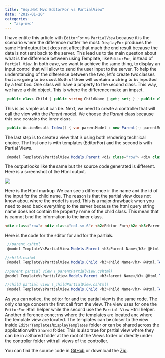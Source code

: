 ```yaml
---
title: "Asp.Net Mvc EditorFor vs PartialView"
date: "2015-01-20"
categories: 
  - "asp-mvc"
---
```


I have entitle this article with `EditorFor` vs `PartialView` because it is the scenario where the difference matter the most. `DisplayFor` produces the same Html output but does not affect that much the end result because the data is not sent back to the server. This lead us to the main question about what is the difference between using Template, like `EditorFor`, instead of `Partial View`. In both case, we want to achieve the same thing, to display an input control that will allow to send the user input to the server. To help the understanding of the difference between the two, let's create two classes that are going to be used. Both of them will contains a string to be inputted by a text box. One class will have a property to the second class. This way, we have a child object. This is where the difference make an impact.


```csharp
 public class Child { public string ChildName { get; set; } } public class Parent { public string ParentName { get; set; } public Child SingleChild { get; set; } } 
```

This is as simple as it can be. Next, we need to create a controller that will call the view with the _Parent_ model. We choose the _Parent_ class because this one contains the inner class.


```csharp
 public ActionResult Index() { var parentModel = new Parent(); parentModel.ParentName = "My Parent Name"; parentModel.SingleChild = new Child {ChildName = "The Child Name"}; return View(parentModel); } 
```

The last step is to create a view that is using both rendering technical choice. The first one is with templates (EditorFor) and the second is with Partial Views.


```csharp
 @model TemplateVsPartialView.Models.Parent <div class="row"> <div class="col-sm-6"> <h2>Editor For</h2> @Html.EditorFor(d=>d) </div> <div class="col-sm-6"> <h2>Partial View</h2> @Html.Partial("_parentPartialView", Model) </div> </div> 
```

The output looks like the same but the source code generated is different. Here is a screenshot of the Html output. 

![](images/EditorTemplateVsPartialView-400x197.png)

Here is the Html markup. We can see a difference in the name and the id of the input for the child name. The reason is that the partial view does not know about where the model is used. This is a major drawback when you need to send back everything to the server because the html query string name does not contain the property name of the child class. This mean that is cannot bind the information to the inner class.

```html
<div class="row"> <div class="col-sm-6"> <h2>Editor For</h2> <h3>Parent Name</h3> <input id="ParentName" name="ParentName" type="text" value="My Parent Name" /> <h3>Child Editor</h3> <h3>Child Name</h3> <input id="SingleChild_ChildName" name="SingleChild.ChildName" type="text" value="The Child Name" /> </div> <div class="col-sm-6"> <h2>Partial View</h2> <h3>Parent Name</h3> <input id="ParentName" name="ParentName" type="text" value="My Parent Name" /> <h3>Child Editor</h3> <h3>Child Name</h3> <input id="ChildName" name="ChildName" type="text" value="The Child Name" /> </div> </div> 
``` 

Here is the code for the editor for and for the partials. 

```csharp
 //parent.cshtml 
 @model TemplateVsPartialView.Models.Parent <h3>Parent Name</h3> @Html.TextBoxFor(d=>d.ParentName) <h3>Child Editor</h3> @Html.EditorFor(d=>d.SingleChild)

//child.cshtml
 @model TemplateVsPartialView.Models.Child <h3>Child Name</h3> @Html.TextBoxFor(d => d.ChildName)

//parent partial view (_parentPartialView.cshtml) 
@model TemplateVsPartialView.Models.Parent <h3>Parent Name</h3> @Html.TextBoxFor(d => d.ParentName) <h3>Child Editor</h3> @Html.Partial("_childPartialView", Model.SingleChild)

//child partial view (_childPartialView.cshtml)
 @model TemplateVsPartialView.Models.Child <h3>Child Name</h3> @Html.TextBoxFor(d => d.ChildName) 
```

As you can notice, the editor for and the partial view is the same code. The only change concern the first call from the view. The view uses for one the `EditorFor` Html helper while the second use the `Partial View` Html helper. Another difference concerns where the templates are located and where the template view are located. The templates can be closer to the view inside `EditorTemplates`/`DisplayTemplates` folder or can be shared across the application with `Shared` folder. This is also true for partial view where they can be in a Shared folder at the root of the Views folder or directly under the controller folder with all views of the controller.

You can find the source code in [GitHub](https://github.com/MrDesjardins/TemplateVsPartialView/) or download the [Zip](https://github.com/MrDesjardins/TemplateVsPartialView/archive/master.zip).
